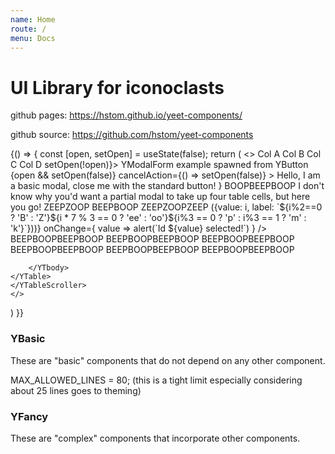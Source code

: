 ```yaml
---
name: Home
route: /
menu: Docs
---
```



# UI Library for iconoclasts

github pages: https://hstom.github.io/yeet-components/

github source: https://github.com/hstom/yeet-components

<Playground>
	<FunctionChild>
		{() => {
			const [open, setOpen] = useState(false);
			return (
	<>
        <YTableScroller>
		<YTable>
        <YThead>
            <YTr>
                <YTh>
                    Col A
                    <YThSortIndicator />
                </YTh>
                <YTh>
                    Col B
                </YTh>
                <YTh resizable={true}>
                    Col C
                    <YThSortIndicator className='asc' />
                </YTh>
                <YTh>
                    Col D
                    <YThSortIndicator className='desc' />
                </YTh>
            </YTr>
        </YThead>
        <YTbody>
            <YTr>
                <YTd>
                    <YButtonPrimary style={{width: '100%'}} onClick={() => setOpen(!open)}>
                        YModalForm example spawned from YButton
                        </YButtonPrimary>
                        {open &&
                            <YModalForm
                                title='Modal Title'
                                submitAction={() => setOpen(false)}
                                cancelAction={() => setOpen(false)}
                            >
                                Hello, I am a basic modal, close me with the standard button!
                            </YModalForm>
                        }
                </YTd>
                <YTd>BOOP</YTd><YTd>BEEP</YTd><YTd>BOOP</YTd></YTr>
            <YTr><YTd colSpan={2} rowSpan={2} style={{position: 'relative'}}>
                <YModal
                    style={{
                        position: 'absolute',
                        zIndex: 'unset',
                        whiteSpace: 'normal'
                        }}
                    child={{
                        style: { padding: '5px 15px'}
                    }}
                >I don't know why you'd want a partial modal to take up four table cells, but here you go!</YModal>
                </YTd><YTd>ZEEP</YTd><YTd>ZOOP</YTd></YTr>
            <YTr><YTd>BEEP</YTd><YTd>BOOP</YTd></YTr>
            <YTr><YTd>ZEEP</YTd><YTd>ZOOP</YTd><YTd>ZEEP</YTd><YTd style={{overflow: 'visible'}}>
                <UncontrolledYSelect
                    clearable={true || 'default'}
                    placeholder ={'Select...' || 'default'}
                    searchable={true || 'default'}
                    noIndicators={false && 'default'}
                    options={Array(100) // array of {value, label}
                    .fill().map((_, i) => ({value: i, label: `${i%2==0 ? 'B' : 'Z'}${i * 7 % 3 == 0 ? 'ee' : 'oo'}${i%3 == 0 ? 'p' : i%3 == 1 ? 'm' : 'k'}`}))}
                    onChange={
                        value => alert(`Id ${value} selected!`)
                    }
                />    
            </YTd></YTr>
            <YTr><YTd>BEEP</YTd><YTd>BOOP</YTd><YTd>BEEP</YTd><YTd>BOOP</YTd></YTr>
            <YTr><YTd>BEEP</YTd><YTd>BOOP</YTd><YTd>BEEP</YTd><YTd>BOOP</YTd></YTr>
            <YTr><YTd>BEEP</YTd><YTd>BOOP</YTd><YTd>BEEP</YTd><YTd>BOOP</YTd></YTr>
            <YTr><YTd>BEEP</YTd><YTd>BOOP</YTd><YTd>BEEP</YTd><YTd>BOOP</YTd></YTr>
            <YTr><YTd>BEEP</YTd><YTd>BOOP</YTd><YTd>BEEP</YTd><YTd>BOOP</YTd></YTr>
            <YTr><YTd>BEEP</YTd><YTd>BOOP</YTd><YTd>BEEP</YTd><YTd>BOOP</YTd></YTr>
            
        </YTbody>
    </YTable>
    </YTableScroller>
	</>
) }}
</FunctionChild>
</Playground>

### YBasic
These are "basic" components that do not depend on any other component.

MAX_ALLOWED_LINES = 80; (this is a tight limit especially considering about 25 lines goes to theming)

### YFancy
These are "complex" components that incorporate other components.
